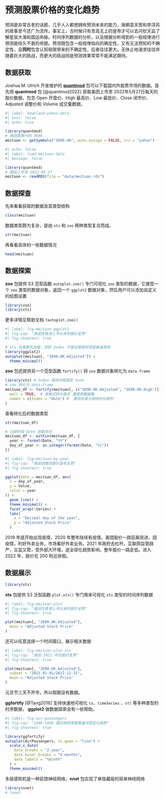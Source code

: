 # 预测股票价格的变化趋势 {#sec-analyze-time-series-data}

预测是非常古老的话题，几乎人人都想拥有预测未来的能力，唐朝袁天罡和李淳风的故事至今还广为流传。事实上，古时候只有至高无上的皇帝才可以去问钦天监了解星辰大海和国运命脉。时间序列数据的分析，以及根据分析得到的一般规律进行预测是经久不衰的命题。预测既包含一般规律指向的确定性，又有无法预知的不确定性，且**同时**包含认知局限带来的不确定性，后者往往更大。无休止地渴求往往伴随着巨大的挑战，而更大的挑战则是预测效果常常不能满足期待。

## 数据获取

Joshua M. Ulrich 开发维护的 [**quantmod**](https://github.com/joshuaulrich/quantmod) 包可以下载国内外股票市场的数据。首先用 **quantmod** 包 [@quantmod2022] 获取美团上市至 2022年5月27日每天的股价数据，包含 Open 开盘价、High 最高价、Low 最低价、Close 闭市价、Adjusted 调整价和 Volume 成交量数据。

```r
#| label: downlaod-yahoo-data
#| eval: false
#| echo: true

library(quantmod)
# 美团股票代码 3690
meituan <- getSymbols("3690.HK", auto.assign = FALSE, src = "yahoo")
```

```r
#| echo: false
#| label: load-meituan-data
#| message: false

library(quantmod)
# 美团上市至 2022-05-27
meituan <- readRDS(file = "data/meituan.rds")
```

## 数据探查

先来看看获取的数据及其类型结构

```r
class(meituan)
```

数据类型颇为复杂，是由 `xts` 和 `zoo` 两种类型复合而成。

```r
str(meituan)
```

再看看具体的一些数据情况

```r
head(meituan)
```

## 数据探索

**zoo** 包提供 S3 范型函数 `autoplot.zoo()` 专门可视化 `zoo` 类型的数据，它接受一个 `zoo` 类型的数据对象，返回一个 `ggplot2` 数据对象，然后用户可以添加自定义的绘图设置

```r
library(zoo)
library(xts)
```

更多详情见帮助文档 `?autoplot.zoo()`

```r
#| label: fig-meituan-ggplot2
#| fig-cap: "美团在香港上市以来的股价走势"
#| fig-showtext: true

# xts 包需要先加载，否则 Index 不是日期类型而是数值类型
library(ggplot2)
autoplot(meituan[, "3690.HK.Adjusted"]) +
  theme_minimal()
```

**zoo** 包还提供另一个范型函数 `fortify()` 将 `zoo` 数据对象转化为 `data.frame`

```r
library(xts) # Index 保持日期类型 Date
# zoo 转化为 data.frame
meituan_df <- fortify(meituan[, c("3690.HK.Adjusted", "3690.HK.High")],
  melt = TRUE,  # 宽格式转长格式 重塑原数据集
  names = c(Index = "Date") #  重命名表示顺序的日期列
)
```

查看转化后的数据类型

```r
str(meituan_df)
```

```r
# 日期字段 Date 获取年份
meituan_df <- within(meituan_df, {
  year <- format(Date, "%Y")
  day_of_year <- as.integer(format(Date, "%j"))
})
```

```r
#| label: fig-meituan-by-year
#| fig-cap: "美团调整的股价逐年走势"
#| fig-showtext: true

ggplot(data = meituan_df, aes(
  x = day_of_year,
  y = Value,
  color = year
)) +
  geom_line() +
  theme_minimal() +
  facet_wrap(~Series) + 
  labs(
    x = "Decimal day of the year",
    y = "Adjusted Stock Price"
  )
```

2019 年底开始出现疫情，2020 年整年陆续有疫情，美团股价一路狂飙突进，因疫情，利好外卖业务，市场看好外卖业务。2021 年政府去杠杆，互联网监管趋严，又监又管，受外部大环境，逆全球化趋势影响，整年股价一路走低。进入 2022 年，股价在 200 附近徘徊。

## 数据展示

```r
library(xts)
```

**xts** 包提供 S3 泛型函数 `plot.xts()` 专门用来可视化 `xts` 类型的时间序列数据

```r
#| label: fig-meituan-plot
#| fig-cap: "美团在香港上市以来的股价走势"
#| fig-showtext: true

plot(meituan[, "3690.HK.Adjusted"],
  main = "Adjusted Stock Price"
)
```

还可以任意选择一个时间窗口，展示相关数据

```r
#| label: fig-meituan-plot-xts
#| fig-cap: "美团 2021 年的股价走势"
#| fig-showtext: true

plot(meituan[, "3690.HK.Adjusted"],
  subset = "2021-01-01/2021-12-31",
  main = "Adjusted Stock Price"
)
```

元旦节三天不开市，所以假期没有数据。

**ggfortify** [@Tang2016] 支持快速地可视化 `ts`、`timeSeries` 、`stl` 等多种类型的时序数据， **ggplot2** 做数据探索会有一些帮助。

```r
#| label: fig-air-passengers
#| fig-cap: "1949-1960 国际航班乘客数量月度变化趋势"
#| fig-showtext: true

library(ggfortify)
autoplot(AirPassengers, ts.geom = "line") +
  scale_x_date(
    date_breaks = "2 year",
    date_minor_breaks = "4 months",
    date_labels = "%b\n%Y"
  ) +
  theme_minimal()
```

多层感知机是一种前馈神经网络，**nnet** 包实现了单隐藏层的简单神经网络

```r
library(nnet)
# ?nnet
```
